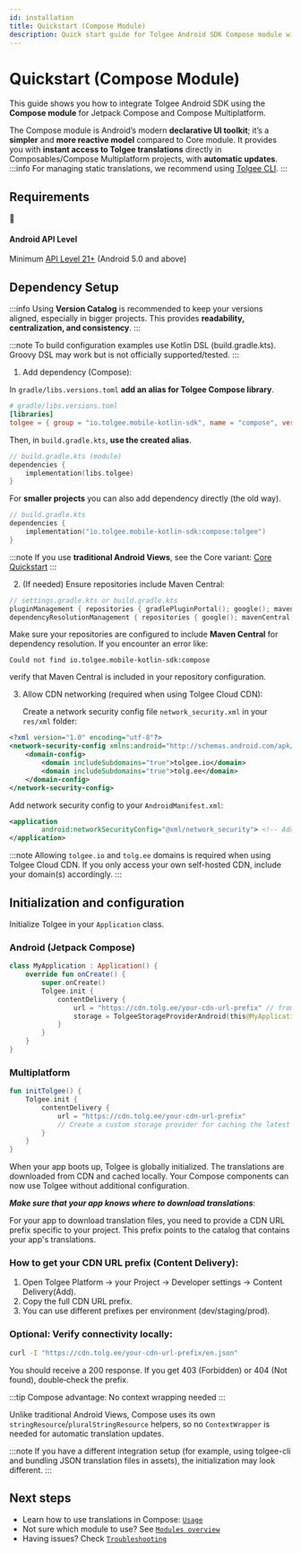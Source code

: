 ```yaml
---
id: installation
title: Quickstart (Compose Module)
description: Quick start guide for Tolgee Android SDK Compose module with Jetpack Compose and Compose Multiplatform
---
```


# Quickstart (Compose Module)

This guide shows you how to integrate Tolgee Android SDK using the **Compose module** for Jetpack Compose and Compose Multiplatform.

The Compose module is Android’s modern **declarative UI toolkit**; it’s a **simpler** and **more reactive model** compared to Core module. It provides you with **instant access to Tolgee translations** directly in Composables/Compose Multiplatform projects, with **automatic updates**.
:::info
For managing static translations, we recommend using [Tolgee CLI](https://github.com/tolgee/tolgee-cli).
:::

## Requirements

<div className="grid grid-cols-1 gap-4 my-6">
  <div className="border border-gray-200 dark:border-gray-700 rounded-lg p-4 bg-blue-50 dark:bg-blue-900/20">
    <div className="flex items-center gap-3">
      <span className="text-2xl">📱</span>
      <div>
      <h4 className="text-lg font-semibold mb-1 text-blue-800 dark:text-blue-200">Android API Level</h4>
        <p className="text-sm text-blue-700 dark:text-blue-300 mb-0">Minimum <a href="https://developer.android.com/guide/topics/manifest/uses-sdk-element#ApiLevels" className="text-blue-600 dark:text-blue-400 hover:underline">API Level 21+</a> (Android 5.0 and above)</p>
      </div>
    </div>
  </div>
</div>

## Dependency Setup

:::info
Using **Version Catalog** is recommended to keep your versions aligned, especially in bigger projects. This provides **readability, centralization, and consistency**.
:::

:::note
To build configuration examples use Kotlin DSL (build.gradle.kts). Groovy DSL may work but is not officially supported/tested.
:::

1. Add dependency (Compose):

In `gradle/libs.versions.toml` **add an alias for Tolgee Compose library**.

```toml
# gradle/libs.versions.toml
[libraries]
tolgee = { group = "io.tolgee.mobile-kotlin-sdk", name = "compose", version.ref = "tolgee" }
```

Then, in `build.gradle.kts`, **use the created alias**.

```kotlin
// build.gradle.kts (module)
dependencies {
    implementation(libs.tolgee)
}
```

For **smaller projects** you can also add dependency directly (the old way).

```kotlin
// build.gradle.kts
dependencies {
    implementation("io.tolgee.mobile-kotlin-sdk:compose:tolgee")
}
```

:::note
If you use **traditional Android Views**, see the Core variant: [Core Quickstart](/android-sdk/quickstart)
:::

2. (If needed) Ensure repositories include Maven Central:

```kotlin
// settings.gradle.kts or build.gradle.kts
pluginManagement { repositories { gradlePluginPortal(); google(); mavenCentral() } }
dependencyResolutionManagement { repositories { google(); mavenCentral() } }
```

Make sure your repositories are configured to include **Maven Central** for dependency resolution.
If you encounter an error like:

```text
Could not find io.tolgee.mobile-kotlin-sdk:compose
```

verify that Maven Central is included in your repository configuration.

3. Allow CDN networking (required when using Tolgee Cloud CDN):

   Create a network security config file `network_security.xml` in your `res/xml` folder:

```xml
<?xml version="1.0" encoding="utf-8"?>
<network-security-config xmlns:android="http://schemas.android.com/apk/res/android">
    <domain-config>
        <domain includeSubdomains="true">tolgee.io</domain>
        <domain includeSubdomains="true">tolg.ee</domain>
    </domain-config>
</network-security-config>
```

Add network security config to your `AndroidManifest.xml`:

```xml
<application
        android:networkSecurityConfig="@xml/network_security"> <!-- Add this line to your existing application tag -->
</application>
```

:::note
Allowing `tolgee.io` and `tolg.ee` domains is required when using Tolgee Cloud CDN. If you only access your own self-hosted CDN, include your domain(s) accordingly.
:::

## Initialization and configuration

Initialize Tolgee in your `Application` class.

### Android (Jetpack Compose)

```kotlin
class MyApplication : Application() {
    override fun onCreate() {
        super.onCreate()
        Tolgee.init {
            contentDelivery {
                url = "https://cdn.tolg.ee/your-cdn-url-prefix" // from Tolgee Platform → Content Delivery
                storage = TolgeeStorageProviderAndroid(this@MyApplication, BuildConfig.VERSION_CODE) // cache invalidates on app update
            }
        }
    }
}
```

### Multiplatform

```kotlin
fun initTolgee() {
    Tolgee.init {
        contentDelivery {
            url = "https://cdn.tolg.ee/your-cdn-url-prefix"
            // Create a custom storage provider for caching the latest translations from CDN if needed
        }
    }
}
```

When your app boots up, Tolgee is globally initialized. The translations are downloaded from CDN and cached locally. Your Compose components can now use Tolgee without additional configuration.

**_Make sure that your app knows where to download translations_**:

For your app to download translation files, you need to provide a CDN URL prefix specific to your project. This prefix points to the catalog that contains your app's translations.

### How to get your CDN URL prefix (Content Delivery):

1. Open Tolgee Platform → your Project → Developer settings → Content Delivery(Add).
2. Copy the full CDN URL prefix.
3. You can use different prefixes per environment (dev/staging/prod).

### Optional: Verify connectivity locally:

```bash
curl -I "https://cdn.tolg.ee/your-cdn-url-prefix/en.json"
```

You should receive a 200 response.
If you get 403 (Forbidden) or 404 (Not found), double‑check the prefix.

:::tip
Compose advantage: No context wrapping needed
:::

Unlike traditional Android Views, Compose uses its own `stringResource`/`pluralStringResource` helpers, so no `ContextWrapper` is needed for automatic translation updates.

:::note
If you have a different integration setup (for example, using tolgee-cli and bundling JSON translation files in assets), the initialization may look different.
:::

## Next steps

- Learn how to use translations in Compose: [`Usage`](./usage.mdx)
- Not sure which module to use? See [`Modules overview`](../about.mdx)
- Having issues? Check [`Troubleshooting`](./troubleshooting.mdx)

